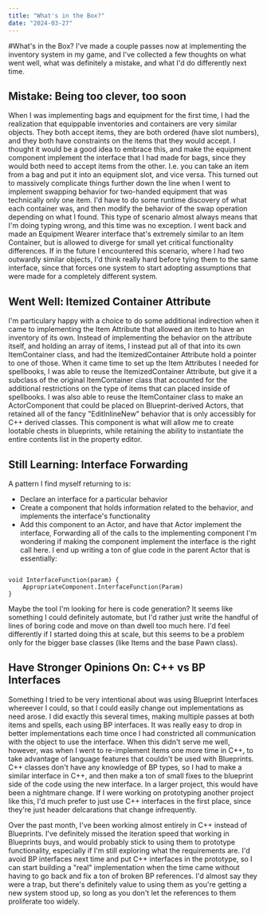 ```yaml
---
title: "What's in the Box?"
date: "2024-03-27"
---
```


#What's in the Box?
I've made a couple passes now at implementing the inventory system in my game, and I've collected a few thoughts on what went well, what was definitely a mistake, and what I'd do differently next time.

## Mistake: Being too clever, too soon
When I was implementing bags and equipment for the first time, I had the realization that equippable inventories and containers are very similar objects. They both accept items, they are both ordered (have slot numbers), and they both have constraints on the items that they would accept. I thought it would be a good idea to embrace this, and make the equipment component implement the interface that I had made for bags, since they would both need to accept items from the other. I.e. you can take an item from a bag and put it into an equipment slot, and vice versa.
This turned out to massively complicate things further down the line when I went to implement swapping behavior for two-handed equipment that was technically only one item. I'd have to do some runtime discovery of what each container was, and then modify the behavior of the swap operation depending on what I found. This type of scenario almost always means that I'm doing typing wrong, and this time was no exception. I went back and made an Equipment Wearer interface that's extremely similar to an Item Container, but is allowed to diverge for small yet critical functionality differences.
If in the future I encountered this scenario, where I had two outwardly similar objects, I'd think really hard before tying them to the same interface, since that forces one system to start adopting assumptions that were made for a completely different system.

## Went Well: Itemized Container Attribute
I'm particulary happy with a choice to do some additional indirection when it came to implementing the Item Attribute that allowed an item to have an inventory of its own. Instead of implementing the behavior on the attribute itself, and holding an array of items, I instead put all of that into its own ItemContainer class, and had the ItemizedContainer Attribute hold a pointer to one of those. 
When it came time to set up the Item Attributes I needed for spellbooks, I was able to reuse the ItemizedContainer Attribute, but give it a subclass of the original ItemContainer class that accounted for the additional restrictions on the type of items that can placed inside of spellbooks.
I was also able to reuse the ItemContainer class to make an ActorComponent that could be placed on Blueprint-derived Actors, that retained all of the fancy "EditInlineNew" behavior that is only accessibly for C++ derived classes. This component is what will allow me to create lootable chests in blueprints, while retaining the ability to instantiate the entire contents list in the property editor.

## Still Learning: Interface Forwarding
A pattern I find myself returning to is:
* Declare an interface for a particular behavior
* Create a component that holds information related to the behavior, and implements the interface's functionality
* Add this component to an Actor, and have that Actor implement the interface, Forwarding all of the calls to the implementing component
I'm wondering if making the component implement the interface is the right call here. I end up writing a ton of glue code in the parent Actor that is essentially:

<code>
void InterfaceFunction(param) {
    AppropriateComponent.InterfaceFunction(Param)
}
</code>

Maybe the tool I'm looking for here is code generation? It seems like something I could definitely automate, but I'd rather just write the handful of lines of boring code and move on than dwell too much here. I'd feel differently if I started doing this at scale, but this seems to be a problem only for the bigger base classes (like Items and the base Pawn class).

## Have Stronger Opinions On: C++ vs BP Interfaces
Something I tried to be very intentional about was using Blueprint Interfaces whereever I could, so that I could easily change out implementations as need arose. I did exactly this several times, making multiple passes at both items and spells, each using BP interfaces. It was really easy to drop in better implementations each time once I had constricted all communication with the object to use the interface. When this didn't serve me well, however, was when I went to re-implement items one more time in C++, to take advantage of language features that couldn't be used with Blueprints. C++ classes don't have any knowledge of BP types, so I had to make a similar interface in C++, and then make a ton of small fixes to the blueprint side of the code using the new interface. In a larger project, this would have been a nightmare change. If I were working on prototyping another project like this, I'd much prefer to just use C++ interfaces in the first place, since they're just header delcarations that change infrequently.

Over the past month, I've been working almost entirely in C++ instead of Blueprints. I've definitely missed the iteration speed that working in Blueprints buys, and would probably stick to using them to prototype functionality, especially if I'm still exploring what the requirements are. I'd avoid BP interfaces next time and put C++ interfaces in the prototype, so I can start building a "real" implementation when the time came without having to go back and fix a ton of broken BP references. I'd almost say they were a trap, but there's definitely value to using them as you're getting a new system stood up, so long as you don't let the references to them proliferate too widely.

